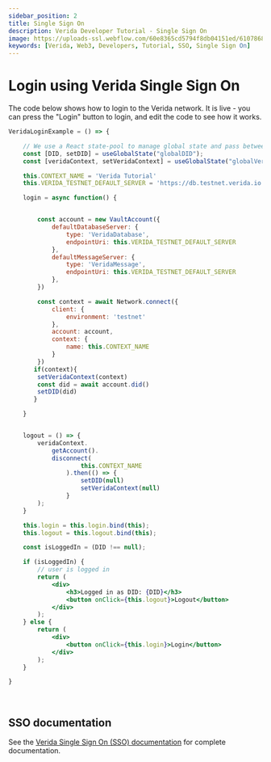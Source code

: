 ```yaml
---
sidebar_position: 2
title: Single Sign On
description: Verida Developer Tutorial - Single Sign On
image: https://uploads-ssl.webflow.com/60e8365cd5794f8db04151ed/6107868980521e0acf27b2d9_favicon.svg
keywords: [Verida, Web3, Developers, Tutorial, SSO, Single Sign On]
---
```



# Login using Verida Single Sign On

The code below shows how to login to the Verida network. It is live - you can press the "Login" button to login, and edit the code to see how it works. 


<!--
Implementation Notes

Because of the way Docusaurus and MDX live code is implemented, it is tricky passing state between live code elements.
Each is a separate React component, and we can't modify parent components to share state, or to be a React Context.Provider.

Instead we use a React state-pool. See https://dev.to/yezyilomo/you-can-definitely-use-global-variables-to-manage-global-state-in-react-17l3
-->
```jsx live
VeridaLoginExample = () => {

    // We use a React state-pool to manage global state and pass between live code blocks
    const [DID, setDID] = useGlobalState("globalDID");
    const [veridaContext, setVeridaContext] = useGlobalState("globalVeridaContext")

    this.CONTEXT_NAME = 'Verida Tutorial'
    this.VERIDA_TESTNET_DEFAULT_SERVER = 'https://db.testnet.verida.io:5002/'

    login = async function() {


        const account = new VaultAccount({
            defaultDatabaseServer: {
                type: 'VeridaDatabase',
                endpointUri: this.VERIDA_TESTNET_DEFAULT_SERVER
            },
            defaultMessageServer: {
                type: 'VeridaMessage',
                endpointUri: this.VERIDA_TESTNET_DEFAULT_SERVER
            },
        })

        const context = await Network.connect({
            client: {
                environment: 'testnet'
            },
            account: account,
            context: {
                name: this.CONTEXT_NAME
            }
        })
       if(context){
        setVeridaContext(context)
        const did = await account.did()
        setDID(did)
	   }

    }


    logout = () => {
        veridaContext.
            getAccount().
            disconnect(
                    this.CONTEXT_NAME
                ).then(() => {
                    setDID(null)
                    setVeridaContext(null)
                }
        );
    }

    this.login = this.login.bind(this);  
    this.logout = this.logout.bind(this);

    const isLoggedIn = (DID !== null);

    if (isLoggedIn) {
        // user is logged in
        return (
            <div>
                <h3>Logged in as DID: {DID}</h3>
                <button onClick={this.logout}>Logout</button>
            </div>
        );
    } else {
        return (
            <div>
                <button onClick={this.login}>Login</button>
            </div>
        );
    }

}

```
<!-- this is a target so we can link to the end of the code block -->
<a name="runcode">&nbsp;</a>

## SSO documentation

See the [Verida Single Sign On (SSO) documentation](/single-sign-on-sdk/single-sign-on-sdk.md) for complete documentation. 
